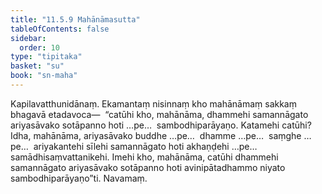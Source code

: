 ```yaml
---
title: "11.5.9 Mahānāmasutta"
tableOfContents: false
sidebar:
  order: 10
type: "tipitaka"
basket: "su"
book: "sn-maha"
---
```



<DynamicBreadcrumb />

<Division number="1045" book="sn-maha" bookNo="14" page="353">

<Paragraph number="2083" book="sn-maha">
Kapilavatthunidānaṃ. Ekamantaṃ nisinnaṃ kho mahānāmaṃ sakkaṃ bhagavā etadavoca—  “catūhi kho, mahānāma, dhammehi samannāgato ariyasāvako sotāpanno hoti …pe…  sambodhiparāyaṇo.
</Paragraph>

<Paragraph number="2084" book="sn-maha">
Katamehi catūhi? Idha, mahānāma, ariyasāvako buddhe …pe…  dhamme …pe…  saṃghe …pe…  ariyakantehi sīlehi samannāgato hoti akhaṇḍehi …pe…  samādhisaṃvattanikehi. Imehi kho, mahānāma, catūhi dhammehi samannāgato ariyasāvako sotāpanno hoti avinipātadhammo niyato sambodhiparāyaṇo”ti.

</Paragraph>
</Division>

<Paragraph number="2085" type="center" book="sn-maha">
Navamaṃ.
</Paragraph>